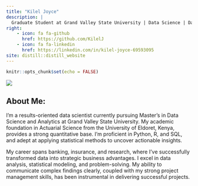 ```yaml
---
title: "Kilel Joyce"
description: |
  Graduate Student at Grand Valley State University | Data Science | Data Analytics | R Programming
right:
    - icon: fa fa-github
      href: https://github.com/KilelJ
    - icon: fa fa-linkedin
      href: https://linkedin.com/in/kilel-joyce-69593095
site: distill::distill_website
---
```


```r
knitr::opts_chunk$set(echo = FALSE)


```

![](Joyce.kilel.jpg)
  
      
## About Me:

I’m a results-oriented data scientist currently pursuing Master’s in Data Science and Analytics at Grand Valley State University. My academic foundation in Actuarial Science from the University of Eldoret, Kenya, provides a strong quantitative base. I’m proficient in Python, R, and SQL, and adept at applying statistical methods to uncover actionable insights.

My career spans banking, insurance, and research, where I’ve successfully transformed data into strategic business advantages. I excel in data analysis, statistical modeling, and problem-solving. My ability to communicate complex findings clearly, coupled with my strong project management skills, has been instrumental in delivering successful projects.




